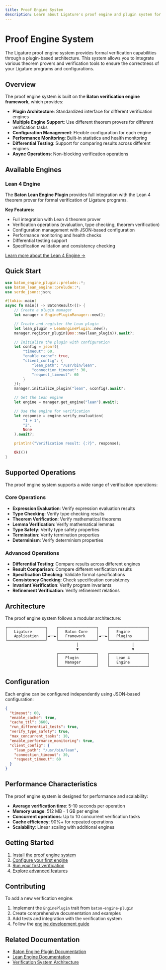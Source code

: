 ```yaml
---
title: Proof Engine System
description: Learn about Ligature's proof engine and plugin system for formal verification
---
```


# Proof Engine System

The Ligature proof engine system provides formal verification capabilities through a plugin-based architecture. This system allows you to integrate various theorem provers and verification tools to ensure the correctness of your Ligature programs and configurations.

## Overview

The proof engine system is built on the **Baton verification engine framework**, which provides:

- **Plugin Architecture**: Standardized interface for different verification engines
- **Multiple Engine Support**: Use different theorem provers for different verification tasks
- **Configuration Management**: Flexible configuration for each engine
- **Performance Monitoring**: Built-in statistics and health monitoring
- **Differential Testing**: Support for comparing results across different engines
- **Async Operations**: Non-blocking verification operations

## Available Engines

### Lean 4 Engine

The **Baton Lean Engine Plugin** provides full integration with the Lean 4 theorem prover for formal verification of Ligature programs.

**Key Features:**
- Full integration with Lean 4 theorem prover
- Verification operations (evaluation, type checking, theorem verification)
- Configuration management with JSON-based configuration
- Performance monitoring and health checks
- Differential testing support
- Specification validation and consistency checking

[Learn more about the Lean 4 Engine →](./lean-engine.mdx)

## Quick Start

```rust
use baton_engine_plugin::prelude::*;
use baton_lean_engine::prelude::*;
use serde_json::json;

#[tokio::main]
async fn main() -> BatonResult<()> {
    // Create a plugin manager
    let manager = EnginePluginManager::new();

    // Create and register the Lean plugin
    let lean_plugin = LeanEnginePlugin::new();
    manager.register_plugin(Box::new(lean_plugin)).await?;

    // Initialize the plugin with configuration
    let config = json!({
        "timeout": 60,
        "enable_cache": true,
        "client_config": {
            "lean_path": "/usr/bin/lean",
            "connection_timeout": 30,
            "request_timeout": 60
        }
    });
    manager.initialize_plugin("lean", &config).await?;

    // Get the Lean engine
    let engine = manager.get_engine("lean").await?;

    // Use the engine for verification
    let response = engine.verify_evaluation(
        "1 + 1",
        "2",
        None
    ).await?;

    println!("Verification result: {:?}", response);

    Ok(())
}
```

## Supported Operations

The proof engine system supports a wide range of verification operations:

### Core Operations
- **Expression Evaluation**: Verify expression evaluation results
- **Type Checking**: Verify type checking results
- **Theorem Verification**: Verify mathematical theorems
- **Lemma Verification**: Verify mathematical lemmas
- **Type Safety**: Verify type safety properties
- **Termination**: Verify termination properties
- **Determinism**: Verify determinism properties

### Advanced Operations
- **Differential Testing**: Compare results across different engines
- **Result Comparison**: Compare different verification results
- **Specification Checking**: Validate formal specifications
- **Consistency Checking**: Check specification consistency
- **Invariant Verification**: Verify program invariants
- **Refinement Verification**: Verify refinement relations

## Architecture

The proof engine system follows a modular architecture:

```
┌─────────────────┐    ┌─────────────────┐    ┌─────────────────┐
│   Ligature      │    │   Baton Core    │    │   Engine        │
│   Application   │◄──►│   Framework     │◄──►│   Plugins       │
└─────────────────┘    └─────────────────┘    └─────────────────┘
                                │                        │
                                ▼                        ▼
                       ┌─────────────────┐    ┌─────────────────┐
                       │   Plugin        │    │   Lean 4        │
                       │   Manager       │    │   Engine        │
                       └─────────────────┘    └─────────────────┘
```

## Configuration

Each engine can be configured independently using JSON-based configuration:

```json
{
  "timeout": 60,
  "enable_cache": true,
  "cache_ttl": 3600,
  "run_differential_tests": true,
  "verify_type_safety": true,
  "max_concurrent_tasks": 10,
  "enable_performance_monitoring": true,
  "client_config": {
    "lean_path": "/usr/bin/lean",
    "connection_timeout": 30,
    "request_timeout": 60
  }
}
```

## Performance Characteristics

The proof engine system is designed for performance and scalability:

- **Average verification time**: 5-10 seconds per operation
- **Memory usage**: 512 MB - 1 GB per engine
- **Concurrent operations**: Up to 10 concurrent verification tasks
- **Cache efficiency**: 90%+ for repeated operations
- **Scalability**: Linear scaling with additional engines

## Getting Started

1. [Install the proof engine system](./installation.mdx)
2. [Configure your first engine](./configuration.mdx)
3. [Run your first verification](./quick-start.mdx)
4. [Explore advanced features](./advanced-features.mdx)

## Contributing

To add a new verification engine:

1. Implement the `EnginePlugin` trait from `baton-engine-plugin`
2. Create comprehensive documentation and examples
3. Add tests and integration with the verification system
4. Follow the [engine development guide](./engine-development.mdx)

## Related Documentation

- [Baton Engine Plugin Documentation](../../../crates/baton-engine-plugin/README.md)
- [Lean Engine Documentation](../../../engines/lean/README.md)
- [Verification System Architecture](../architecture/)
